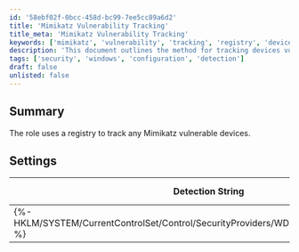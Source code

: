 ```yaml
---
id: '58ebf02f-0bcc-458d-bc99-7ee5cc89a6d2'
title: 'Mimikatz Vulnerability Tracking'
title_meta: 'Mimikatz Vulnerability Tracking'
keywords: ['mimikatz', 'vulnerability', 'tracking', 'registry', 'devices']
description: 'This document outlines the method for tracking devices vulnerable to Mimikatz using a registry-based detection string. It includes the necessary settings and applicable operating systems for effective monitoring.'
tags: ['security', 'windows', 'configuration', 'detection']
draft: false
unlisted: false
---
```

## Summary

The role uses a registry to track any Mimikatz vulnerable devices.

## Settings

| Detection String                                          | Comparator | Result | Applicable OS |
|----------------------------------------------------------|------------|--------|----------------|
| \{%-HKLM/SYSTEM/CurrentControlSet/Control/SecurityProviders/WDigest:UseLogonCredential-%} | Equals     | 0      | Windows        |













